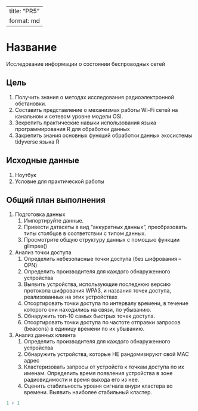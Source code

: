 |              |
|--------------|
| title: "PR5" |
| format: md   |

# Название

Исследование информации о состоянии беспроводных сетей

## Цель

1.  Получить знания о методах исследования радиоэлектронной обстановки.
2.  Составить представление о механизмах работы Wi-Fi сетей на канальном и сетевом уровне модели OSI.
3.  Зекрепить практические навыки использования языка программирования R для обработки данных
4.  Закрепить знания основных функций обработки данных экосистемы tidyverse языка R

## Исходные данные

1.  Ноутбук
2.  Условие для практической работы

## Общий план выполнения

1.  Подготовка данных
    1.  Импортируйте данные.
    2.  Привести датасеты в вид “аккуратных данных”, преобразовать типы столбцов в соответствии с типом данных.
    3.  Просмотрите общую структуру данных с помощью функции glimpse()
2.  Анализ точки доступа
    1.  Определить небезопасные точки доступа (без шифрования – OPN)
    2.  Определить производителя для каждого обнаруженного устройства
    3.  Выявить устройства, использующие последнюю версию протокола шифрования WPA3, и названия точек доступа, реализованных на этих устройствах
    4.  Отсортировать точки доступа по интервалу времени, в течение которого они находились на связи, по убыванию.
    5.  Обнаружить топ-10 самых быстрых точек доступа.
    6.  Отсортировать точки доступа по частоте отправки запросов (beacons) в единицу времени по их убыванию.
3.  Анализ данных клиента
    1.  Определить производителя для каждого обнаруженного устройства
    2.  Обнаружить устройства, которые НЕ рандомизируют свой MAC адрес
    3.  Кластеризовать запросы от устройств к точкам доступа по их именам. Определить время появления устройства в зоне радиовидимости и время выхода его из нее.
    4.  Оценить стабильность уровня сигнала внури кластера во времени. Выявить наиболее стабильный кластер.

```r
1 + 1
```
